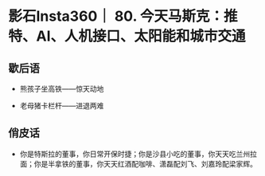 # 影石Insta360｜ 80. 今天马斯克：推特、AI、人机接口、太阳能和城市交通

## 歇后语

- 熊孩子坐高铁——惊天动地

- 老母猪卡栏杆——进退两难

## 俏皮话

- 你是特斯拉的董事，你日常开保时捷；你是沙县小吃的董事，你天天吃兰州拉面；你是半拿铁的董事，你天天红酒配咖啡、潇磊配刘飞、刘嘉玲配梁家辉。
